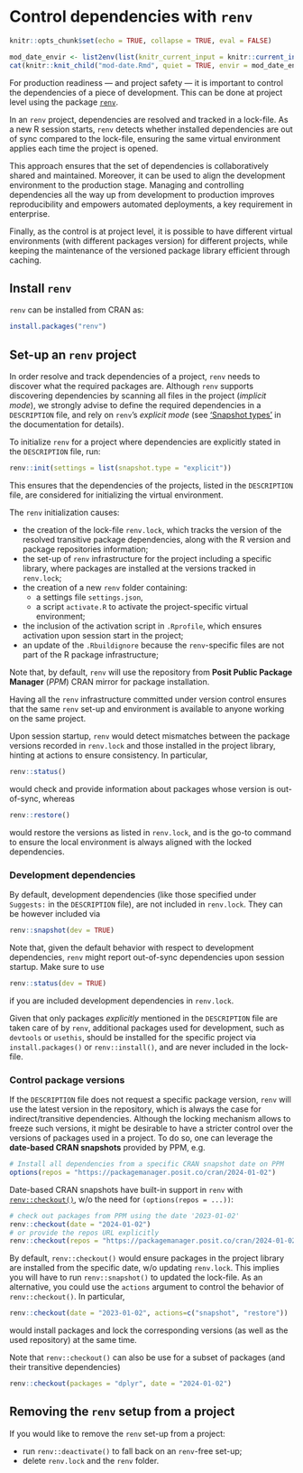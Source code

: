 # Control dependencies with `renv`

```r
knitr::opts_chunk$set(echo = TRUE, collapse = TRUE, eval = FALSE)
```

```r
mod_date_envir <- list2env(list(knitr_current_input = knitr::current_input()))
cat(knitr::knit_child("mod-date.Rmd", quiet = TRUE, envir = mod_date_envir))
```

For production readiness --- and project safety --- it is important to control the dependencies of a piece of development. This can be done at project level using the package [`renv`](https://rstudio.github.io/renv/).

In an `renv` project, dependencies are resolved and tracked in a lock-file. As a new R session starts, `renv` detects whether installed dependencies are out of sync compared to the lock-file, ensuring the same virtual environment applies each time the project is opened.

This approach ensures that the set of dependencies is collaboratively shared and maintained. Moreover, it can be used to align the development environment to the production stage. Managing and controlling dependencies all the way up from development to production improves reproducibility and empowers automated deployments, a key requirement in enterprise.

Finally, as the control is at project level, it is possible to have different virtual environments (with different packages version) for different projects, while keeping the maintenance of the versioned package library efficient through caching.

## Install `renv`

`renv` can be installed from CRAN as:

```r
install.packages("renv")
```

## Set-up an `renv` project

In order resolve and track dependencies of a project, `renv` needs to discover what the required packages are. Although `renv` supports discovering dependencies by scanning all files in the project (_implicit mode_), we strongly advise to define the required dependencies in a `DESCRIPTION` file, and rely on `renv`'s _explicit mode_ (see ['Snapshot types'](https://rstudio.github.io/renv/reference/snapshot.html#snapshot-types) in the documentation for details).

To initialize `renv` for a project where dependencies are explicitly stated in the `DESCRIPTION` file, run:

```r
renv::init(settings = list(snapshot.type = "explicit"))
```

This ensures that the dependencies of the projects, listed in the `DESCRIPTION` file, are considered for initializing the virtual environment.

The `renv` initialization causes:

- the creation of the lock-file `renv.lock`, which tracks the version of the resolved transitive package dependencies, along with the R version and package repositories information;
- the set-up of `renv` infrastructure for the project including a specific library, where packages are installed at the versions tracked in `renv.lock`;
- the creation of a new `renv` folder containing:
    - a settings file `settings.json`,
    - a script `activate.R` to activate the project-specific virtual environment;
- the inclusion of the activation script in `.Rprofile`, which ensures activation upon session start in the project;
- an update of the `.Rbuildignore` because the `renv`-specific files are not part of the R package infrastructure;

Note that, by default, `renv` will use the repository from **Posit Public Package Manager** (_PPM_) CRAN mirror for package installation. 

Having all the `renv` infrastructure committed under version control ensures that the same `renv` set-up and environment is available to anyone working on the same project.

Upon session startup, `renv` would detect mismatches between the package versions recorded in `renv.lock` and those installed in the project library, hinting at actions to ensure consistency. In particular,

```r
renv::status()
```

would check and provide information about packages whose version is out-of-sync, whereas


```r
renv::restore()
```

would restore the versions as listed in `renv.lock`, and is the go-to command to ensure the local environment is always aligned with the locked dependencies.

### Development dependencies

By default, development dependencies (like those specified under `Suggests:` in the `DESCRIPTION` file), are not included in `renv.lock`. They can be however included via

```r
renv::snapshot(dev = TRUE)
```

Note that, given the default behavior with respect to development dependencies, `renv` might report out-of-sync dependencies upon session startup. Make sure to use

```r
renv::status(dev = TRUE)
```

if you are included development dependencies in `renv.lock`.

Given that only packages _explicitly_ mentioned in the `DESCRIPTION` file are taken care of by `renv`, additional packages used for development, such as `devtools` or `usethis`, should be installed for the specific project via `install.packages()` or `renv::install()`, and are never included in the lock-file.

### Control package versions

If the `DESCRIPTION` file does not request a specific package version, `renv` will use the latest version in the repository, which is always the case for indirect/transitive dependencies. Although the locking mechanism allows to freeze such versions, it might be desirable to have a stricter control over the versions of packages used in a project. To do so, one can leverage the **date-based CRAN snapshots** provided by PPM, e.g.

```r
# Install all dependencies from a specific CRAN snapshot date on PPM
options(repos = "https://packagemanager.posit.co/cran/2024-01-02")
```

Date-based CRAN snapshots have built-in support in `renv` with [`renv::checkout()`](https://rstudio.github.io/renv/reference/checkout.html), w/o the need for `(options(repos = ...))`:

```r
# check out packages from PPM using the date '2023-01-02'
renv::checkout(date = "2024-01-02")
# or provide the repos URL explicitly
renv::checkout(repos = "https://packagemanager.posit.co/cran/2024-01-02")
```

By default, `renv::checkout()` would ensure packages in the project library are installed from the specific date, w/o updating `renv.lock`. This implies you will have to run `renv::snapshot()` to updated the lock-file. As an alternative, you could use the `actions` argument to control the behavior of `renv::checkout()`. In particular,

```r
renv::checkout(date = "2023-01-02", actions=c("snapshot", "restore"))
```

would install packages and lock the corresponding versions (as well as the used repository) at the same time.

Note that `renv::checkout()` can also be use for a subset of packages (and their transitive  dependencies)

```r
renv::checkout(packages = "dplyr", date = "2024-01-02")
```

## Removing the `renv` setup from a project

If you would like to remove the `renv` set-up from a project:

- run `renv::deactivate()` to fall back on an `renv`-free set-up;
- delete `renv.lock` and the `renv` folder.
